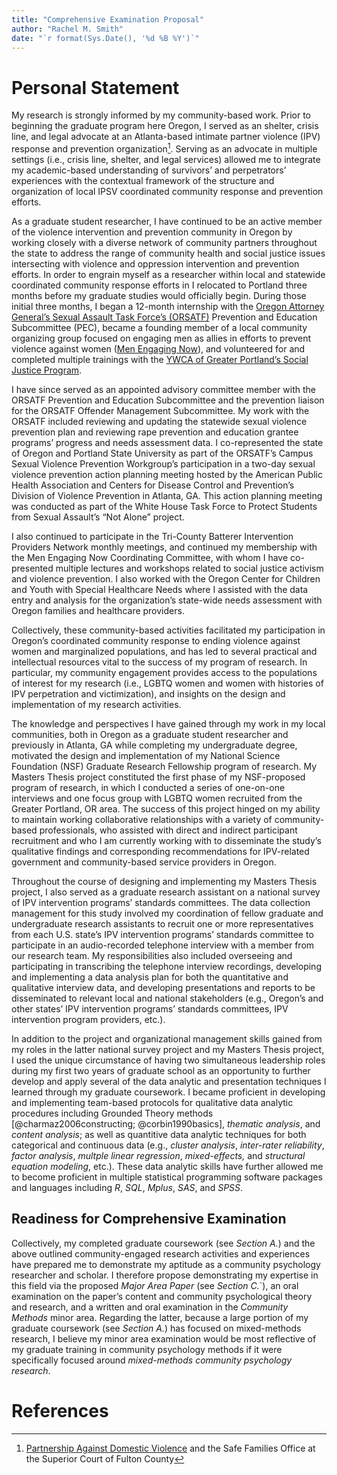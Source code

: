 ```yaml
---
title: "Comprehensive Examination Proposal"
author: "Rachel M. Smith"
date: "`r format(Sys.Date(), '%d %B %Y')`"
---
```


# Personal Statement

My research is strongly informed by my community-based work. Prior to beginning the graduate program here Oregon, I served as an shelter, crisis line, and legal advocate at an Atlanta-based intimate partner violence (IPV) response and prevention organization^[[Partnership Against Domestic Violence](padv.org) and the Safe Families Office at the Superior Court of Fulton County]. Serving as an advocate in multiple settings (i.e., crisis line, shelter, and legal services) allowed me to integrate my academic-based understanding of survivors' and perpetrators' experiences with the contextual framework of the structure and organization of local IPSV coordinated community response and prevention efforts.

As a graduate student researcher, I have continued to be an active member of the violence intervention and prevention community in Oregon by working closely with a diverse network of community partners throughout the state to address the range of community health and social justice issues  intersecting with violence and oppression intervention and prevention efforts. In order to engrain myself as a researcher within local and statewide coordinated community response efforts in I relocated to Portland three months before my graduate studies would officially begin. During those initial three months, I began a 12-month internship with the [Oregon Attorney General's Sexual Assault Task Force's (ORSATF)](http://oregonsatf.org) Prevention and Education Subcommittee (PEC), became a founding member of a local community organizing group focused on engaging men as allies in efforts to prevent violence against women ([Men Engaging Now](https://www.facebook.com/MENPDX/)), and volunteered for and completed multiple trainings with the [YWCA of Greater Portland's Social Justice Program](http://www.ywcapdx.org/what-we-do/social-justice/).

I have since served as an appointed advisory committee member with the ORSATF Prevention and Education Subcommittee and the prevention liaison for the ORSATF Offender Management Subcommittee. My work with the ORSATF included reviewing and updating the statewide sexual violence prevention plan and reviewing rape prevention and education grantee programs' progress and needs assessment data. I co-represented the state of Oregon and Portland State University as part of the ORSATF’s Campus Sexual Violence Prevention Workgroup's participation in a two-day sexual violence prevention action planning meeting hosted by the American Public Health Association and Centers for Disease Control and Prevention's Division of Violence Prevention in Atlanta, GA. This action planning meeting was conducted as part of the White House Task Force to Protect Students from Sexual Assault's "Not Alone" project.

I also continued to participate in the Tri-County Batterer Intervention Providers Network monthly meetings, and continued my membership with the Men Engaging Now Coordinating Committee, with whom I have co-presented multiple lectures and workshops related to social justice activism and violence prevention. I also worked with the Oregon Center for Children and Youth with Special Healthcare Needs where I assisted with the data entry and analysis for the organization's state-wide needs assessment with Oregon families and healthcare providers.

Collectively, these community-based activities facilitated my participation in Oregon's coordinated community response to ending violence against women and marginalized populations, and has led to several practical and intellectual resources vital to the success of my program of research. In particular, my community engagement provides access to the populations of interest for my research (i.e., LGBTQ women and women with histories of IPV perpetration and victimization), and insights on the design and implementation of my research activities.

The knowledge and perspectives I have gained through my work in my local communities, both in Oregon as a graduate student researcher and previously in Atlanta, GA while completing my undergraduate degree, motivated the design and implementation of my National Science Foundation (NSF) Graduate Research Fellowship program of research. My Masters Thesis project constituted the first phase of my NSF-proposed program of research, in which I conducted a series of one-on-one interviews and one focus group with LGBTQ women recruited from the Greater Portland, OR area. The success of this project hinged on my ability to maintain working collaborative relationships with a variety of community-based professionals, who assisted with direct and indirect participant recruitment and who I am currently working with to disseminate the study's qualitative findings and corresponding recommendations for IPV-related government and community-based service providers in Oregon.

Throughout the course of designing and implementing my Masters Thesis project, I also served as a graduate research assistant on a national survey of IPV intervention programs' standards committees. The data collection management for this study involved my coordination of fellow graduate and undergraduate research assistants to recruit one or more representatives from each U.S. state's IPV intervention programs' standards committee to participate in an audio-recorded telephone interview with a member from our research team. My responsibilities also included overseeing and participating in transcribing the telephone interview recordings, developing and implementing a data analysis plan for both the quantitative and qualitative interview data, and developing presentations and reports to be disseminated to relevant local and national stakeholders (e.g., Oregon's and other states' IPV intervention programs' standards committees, IPV intervention program providers, etc.).

In addition to the project and organizational management skills gained from my roles in the latter national survey project and my Masters Thesis project, I used the unique circumstance of having two simultaneous leadership roles during my first two years of graduate school as an opportunity to further develop and apply several of the data analytic and presentation techniques I learned through my graduate coursework. I became proficient in developing and implementing team-based protocols for qualitative data analytic procedures including Grounded Theory methods [@charmaz2006constructing; @corbin1990basics], _thematic analysis_, and _content analysis_; as well as quantitive data analytic techniques for both categorical and continuous data (e.g., _cluster analysis_, _inter-rater reliability_, _factor analysis_, _multple linear regression_, _mixed-effects,_ and _structural equation modeling_, etc.). These data analytic skills have further allowed me to become proficient in multiple statistical programming software packages and languages including _R_, _SQL_, _Mplus_, _SAS_, and _SPSS_.

## Readiness for Comprehensive Examination

Collectively, my completed graduate coursework (see _Section A._) and the above outlined community-engaged research activities and experiences have prepared me to demonstrate my aptitude as a community psychology researcher and scholar. I therefore propose demonstrating my expertise in this field via the proposed _Major Area Paper_ (see _Section C._`), an oral examination on the paper's content and community psychological theory and research, and a written and oral examination in the _Community Methods_ minor area. Regarding the latter, because a large portion of my graduate coursework (see _Section A._) has focused on mixed-methods research, I believe my minor area examination would be most reflective of my graduate training in community psychology methods if it were specifically focused around _mixed-methods community psychology research_.

# References
